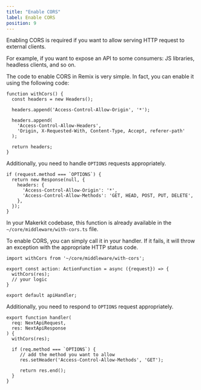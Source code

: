 ```yaml
---
title: "Enable CORS"
label: Enable CORS
position: 9
---
```


Enabling CORS is required if you want to allow serving HTTP request to
external clients.

For example, if you want to expose an API to some
consumers: JS libraries, headless clients, and so on.

The code to enable CORS in Remix is very simple. In fact, you can enable it using the following code:

```tsx
function withCors() {
  const headers = new Headers();

  headers.append('Access-Control-Allow-Origin', '*');

  headers.append(
    'Access-Control-Allow-Headers',
    'Origin, X-Requested-With, Content-Type, Accept, referer-path'
  );

  return headers;
}
```

Additionally, you need to handle `OPTIONS` requests appropriately.

```tsx
if (request.method === `OPTIONS`) {
  return new Response(null, {
    headers: {
      'Access-Control-Allow-Origin': '*',
      'Access-Control-Allow-Methods': 'GET, HEAD, POST, PUT, DELETE',
    },
  });
}
```

In your Makerkit codebase, this function is already available in the
`~/core/middleware/with-cors.ts` file.

To enable CORS, you can simply call it in your handler. If it fails, it will
throw an exception with the appropriate HTTP status code.

```tsx
import withCors from '~/core/middleware/with-cors';

export const action: ActionFunction = async ({request}) => {
  withCors(res);
  // your logic
}

export default apiHandler;
```

Additionally, you need to respond to `OPTIONS` request appropriately.

```tsx
export function handler(
  req: NextApiRequest,
  res: NextApiResponse
) {
  withCors(res);

  if (req.method === `OPTIONS`) {
     // add the method you want to allow
     res.setHeader('Access-Control-Allow-Methods', 'GET');

     return res.end();
  }
}
```